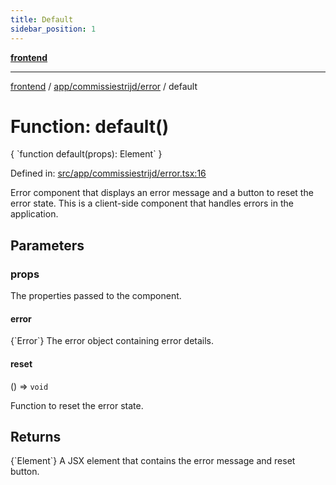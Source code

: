 ```yaml
---
title: Default
sidebar_position: 1
---
```



[**frontend**](../../../..)

***

[frontend](../../../..) / [app/commissiestrijd/error](..) / default

# Function: default()

<CodeBlock language="ts">
{ `function default(props): Element` }
</CodeBlock>

Defined in: [src/app/commissiestrijd/error.tsx:16](https://github.com/svsticky/CommitteeClash/blob/8a31d8fc8422df670b3b4cb3b5fd558ecdeabb90/frontend/src/app/commissiestrijd/error.tsx#L16)

Error component that displays an error message and a button to reset the error state.
This is a client-side component that handles errors in the application.

## Parameters

### props

The properties passed to the component.

#### error
<CodeBlock language="ts">
{`Error`}
</CodeBlock>
The error object containing error details.

#### reset

() => `void`

Function to reset the error state.

## Returns
<CodeBlock language="ts">
{`Element`}
</CodeBlock>
A JSX element that contains the error message and reset button.
